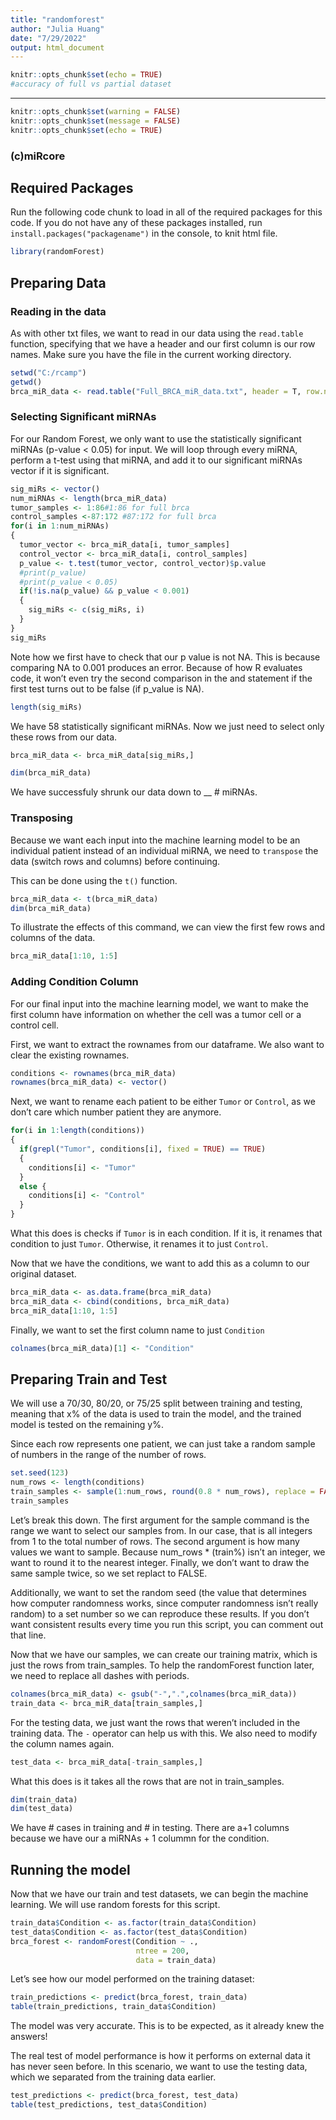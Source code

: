 ---
title: "randomforest"
author: "Julia Huang"
date: "7/29/2022"
output: html_document
---

```{r setup, include=FALSE}
knitr::opts_chunk$set(echo = TRUE)
#accuracy of full vs partial dataset
```


---

```{r setup, include=FALSE}
knitr::opts_chunk$set(warning = FALSE)
knitr::opts_chunk$set(message = FALSE)
knitr::opts_chunk$set(echo = TRUE)
```

### (c)miRcore

## Required Packages

Run the following code chunk to load in all of the required packages for this code. If you do not have any of these packages installed, run `install.packages("packagename")` in the console, to knit html file.

```{r}
library(randomForest)
```


## Preparing Data

### Reading in the data

As with other txt files, we want to read in our data using the `read.table` function, specifying that we have a header and our first column is our row names. Make sure you have the file in the current working directory.

```{r}
setwd("C:/rcamp")
getwd()
brca_miR_data <- read.table("Full_BRCA_miR_data.txt", header = T, row.names = 1, stringsAsFactors = F)

```

### Selecting Significant miRNAs

For our Random Forest, we only want to use the statistically significant miRNAs (p-value < 0.05) for input. We will loop through every miRNA, perform a t-test using that miRNA, and add it to our significant miRNAs vector if it is significant.

```{r}
sig_miRs <- vector()
num_miRNAs <- length(brca_miR_data)
tumor_samples <- 1:86#1:86 for full brca
control_samples <-87:172 #87:172 for full brca
for(i in 1:num_miRNAs)
{
  tumor_vector <- brca_miR_data[i, tumor_samples]
  control_vector <- brca_miR_data[i, control_samples]
  p_value <- t.test(tumor_vector, control_vector)$p.value
  #print(p_value)
  #print(p_value < 0.05)
  if(!is.na(p_value) && p_value < 0.001)
  {
    sig_miRs <- c(sig_miRs, i)
  }
}
sig_miRs

```

Note how we first have to check that our p value is not NA. This is because comparing NA to 0.001 produces an error. Because of how R evaluates code, it won't even try the second comparison in the and statement if the first test turns out to be false (if p_value is NA). 

```{r}
length(sig_miRs)
```

We have 58 statistically significant miRNAs. Now we just need to select only these rows from our data.

```{r}
brca_miR_data <- brca_miR_data[sig_miRs,]
```

```{r}
dim(brca_miR_data)
```

We have successfuly shrunk our data down to __ # miRNAs. 

### Transposing

Because we want each input into the machine learning model to be an individual patient instead of an individual miRNA, we need to `transpose` the data (switch rows and columns) before continuing.

This can be done using the `t()` function.

```{r}
brca_miR_data <- t(brca_miR_data)
dim(brca_miR_data)
```

To illustrate the effects of this command, we can view the first few rows and columns of the data.

```{r}
brca_miR_data[1:10, 1:5]
```

### Adding Condition Column

For our final input into the machine learning model, we want to make the first column have information on whether the cell was a tumor cell or a control cell. 

First, we want to extract the rownames from our dataframe. We also want to clear the existing rownames. 

```{r}
conditions <- rownames(brca_miR_data)
rownames(brca_miR_data) <- vector()
```

Next, we want to rename each patient to be either `Tumor` or `Control`, as we don't care which number patient they are anymore.

```{r}
for(i in 1:length(conditions))
{
  if(grepl("Tumor", conditions[i], fixed = TRUE) == TRUE)
  {
    conditions[i] <- "Tumor"
  }
  else {
    conditions[i] <- "Control"
  }
}
```

What this does is checks if `Tumor` is in each condition. If it is, it renames that condition to just `Tumor`. Otherwise, it renames it to just `Control`. 

Now that we have the conditions, we want to add this as a column to our original dataset.

```{r}
brca_miR_data <- as.data.frame(brca_miR_data)
brca_miR_data <- cbind(conditions, brca_miR_data)
brca_miR_data[1:10, 1:5]
```

Finally, we want to set the first column name to just `Condition`

```{r}
colnames(brca_miR_data)[1] <- "Condition"
```


## Preparing Train and Test

We will use a 70/30, 80/20, or 75/25 split between training and testing, meaning that x% of the data is used to train the model, and the trained model is tested on the remaining y%.

Since each row represents one patient, we can just take a random sample of numbers in the range of the number of rows.

```{r}
set.seed(123)
num_rows <- length(conditions)
train_samples <- sample(1:num_rows, round(0.8 * num_rows), replace = FALSE)
train_samples
```

Let's break this down. The first argument for the sample command is the range we want to select our samples from. In our case, that is all integers from 1 to the total number of rows. The second argument is how many values we want to sample. Because num_rows * (train%) isn't an integer, we want to round it to the nearest integer. Finally, we don't want to draw the same sample twice, so we set replact to FALSE.

Additionally, we want to set the random seed (the value that determines how computer randomness works, since computer randomness isn't really random) to a set number so we can reproduce these results. If you don't want consistent results every time you run this script, you can comment out that line.

Now that we have our samples, we can create our training matrix, which is just the rows from train_samples. To help the randomForest function later, we need to replace all dashes with periods.

```{r}
colnames(brca_miR_data) <- gsub("-",".",colnames(brca_miR_data))
train_data <- brca_miR_data[train_samples,]
```

For the testing data, we just want the rows that weren't included in the training data. The `-` operator can help us with this. We also need to modify the column names again.

```{r}
test_data <- brca_miR_data[-train_samples,]
```

What this does is it takes all the rows that are not in train_samples.

```{r}
dim(train_data)
dim(test_data)
```

We have # cases in training and # in testing. There are a+1 columns because we have our a miRNAs + 1 colummn for the condition.

## Running the model

Now that we have our train and test datasets, we can begin the machine learning. We will use random forests for this script.

```{r}
train_data$Condition <- as.factor(train_data$Condition)
test_data$Condition <- as.factor(test_data$Condition)
brca_forest <- randomForest(Condition ~ .,
                            ntree = 200,
                            data = train_data)
```

Let's see how our model performed on the training dataset:

```{r}
train_predictions <- predict(brca_forest, train_data)
table(train_predictions, train_data$Condition)
```
The model was very accurate. This is to be expected, as it already knew the answers!

The real test of model performance is how it performs on external data it has never seen before. In this scenario, we want to use the testing data, which we separated from the training data earlier.

```{r}
test_predictions <- predict(brca_forest, test_data)
table(test_predictions, test_data$Condition)
```




